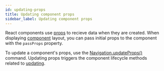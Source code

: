```yaml
---
id: updating-props
title: Updating component props
sidebar_label: Updating component props
---
```



React components use [props](https://facebook.github.io/react-native/docs/props) to recieve data when they are created.
When displaying [component]() layout, you can pass initial props to the component with the `passProps` property.

To update a component's props, use the [Navigation.updateProps()]() command. Updating props triggers
the component lifecycle methods related to [updating](https://reactjs.org/docs/react-component.html#updating).
